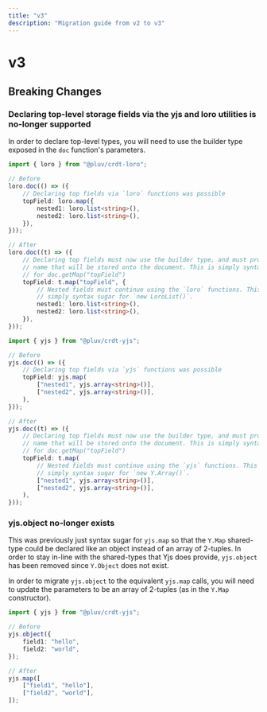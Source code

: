 ```yaml
---
title: "v3"
description: "Migration guide from v2 to v3"
---
```


# v3

## Breaking Changes

### Declaring top-level storage fields via the yjs and loro utilities is no-longer supported

In order to declare top-level types, you will need to use the builder type exposed in the `doc` function's parameters.

```ts
import { loro } from "@pluv/crdt-loro";

// Before
loro.doc(() => ({
    // Declaring top fields via `loro` functions was possible
    topField: loro.map({
        nested1: loro.list<string>(),
        nested2: loro.list<string>(),
    }),
}));

// After
loro.doc((t) => ({
    // Declaring top fields must now use the builder type, and must provide the
    // name that will be stored onto the document. This is simply syntax sugar
    // for doc.getMap("topField")
    topField: t.map("topField", {
        // Nested fields must continue using the `loro` functions. This is
        // simply syntax sugar for `new LoroList()`.
        nested1: loro.list<string>(),
        nested2: loro.list<string>(),
    }),
}));
```

```ts
import { yjs } from "@pluv/crdt-yjs";

// Before
yjs.doc(() => ({
    // Declaring top fields via `yjs` functions was possible
    topField: yjs.map(
        ["nested1", yjs.array<string>()],
        ["nested2", yjs.array<string>()],
    ),
}));

// After
yjs.doc((t) => ({
    // Declaring top fields must now use the builder type, and must provide the
    // name that will be stored onto the document. This is simply syntax sugar
    // for doc.getMap("topField")
    topField: t.map(
        // Nested fields must continue using the `yjs` functions. This is
        // simply syntax sugar for `new Y.Array()`.
        ["nested1", yjs.array<string>()],
        ["nested2", yjs.array<string>()],
    ),
}));
```

### yjs.object no-longer exists

This was previously just syntax sugar for `yjs.map` so that the `Y.Map` shared-type could be declared like an object instead of an array of 2-tuples. In order to stay in-line with the shared-types that Yjs does provide, `yjs.object` has been removed since `Y.Object` does not exist.

In order to migrate `yjs.object` to the equivalent `yjs.map` calls, you will need to update the parameters to be an array of 2-tuples (as in the `Y.Map` constructor).

```ts
import { yjs } from "@pluv/crdt-yjs";

// Before
yjs.object({
    field1: "hello",
    field2: "world",
});

// After
yjs.map([
    ["field1", "hello"],
    ["field2", "world"],
]);
```
